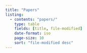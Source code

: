 ```yaml
---
title: "Papers"
listing: 
  - contents: "papers/"
    type: table
    fields: [title, file-modified]
    date-format: iso
    page-size: 10
    sort: "file-modified desc"
---
```

